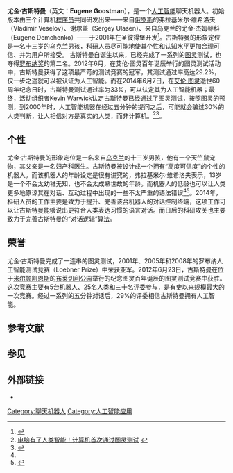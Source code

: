 '''尤金·古斯特曼'''（英文：'''Eugene Goostman'''），是一个[[人工智能|人工智能]]聊天机器人。初始版本由三个计算机[[程序员|程序员]]共同研发出来——来自[[俄罗斯|俄罗斯]]的弗拉基米尔·维希洛夫（Vladimir Veselov）、谢尔盖（Sergey Ulasen）、来自乌克兰的尤金·杰姆琴科（Eugene Demchenko）——于2001年在圣彼得堡开发<ref name=zdnet-eugenepass>{{cite web|title=Computer chatbot 'Eugene Goostman' passes the Turing test|url=http://www.zdnet.com/computer-chatbot-eugene-goostman-passes-the-turing-test-7000030312/|website=ZDNet|accessdate=8 June 2014|archive-date=2014-06-12|archive-url=https://web.archive.org/web/20140612165756/http://www.zdnet.com/computer-chatbot-eugene-goostman-passes-the-turing-test-7000030312/|dead-url=no}}</ref>。古斯特曼的形象定位是一名十三岁的乌克兰男孩，科研人员尽可能地使其个性和认知水平更加合理可信、并为用户所接受。
古斯特曼自诞生以来，已经完成了一系列的[[图灵|图灵]]测试，也夺得[[罗布纳奖|罗布纳奖]]的第二名。2012年6月，在艾伦·图灵百年诞辰举行的图灵测试活动中，古斯特曼获得了这项最严苛的测试竞赛的冠军，其测试通过率高达29.2%，仅一步之遥就可以被认证为人工智能。而在2014年6月7日，在[[艾伦·图灵|艾伦·图灵]]逝世60周年纪念日时，古斯特曼测试通过率为33%，可以认定其为人工智能机器；最终，活动组织者Kevin Warwick认定古斯特曼已经通过了图灵测试，按照图灵的预测，到2000年时，人工智能机器在经过五分钟的提问之后，可能就会骗过30%的人类判断，让人相信对方是真实的人类，而非计算机。<ref>[http://www.ithome.com/html/it/88868.htm 电脑有了人类智能！计算机首次通过图灵测试] {{webarchive|url=https://web.archive.org/web/20140611013126/http://www.ithome.com/html/it/88868.htm |date=2014-06-11 }}</ref><ref>{{Cite web |url=http://www.reading.ac.uk/news-and-events/releases/PR583836.aspx |title="Turing Test success marks milestone in computing history" |accessdate=2014-06-09 |archive-date=2014-06-08 |archive-url=https://web.archive.org/web/20140608201600/http://www.reading.ac.uk/news-and-events/releases/PR583836.aspx |dead-url=yes }}</ref>。

==个性==
尤金·古斯特曼的形象定位是一名来自[[乌克兰|乌克兰]]的十三岁男孩，他有一个天竺鼠宠物，其父亲是一名妇产科医生。古斯特曼被设计成一个拥有“高度可信度”的个性的机器人。而该机器人的年龄设定是很有讲究的，弗拉基米尔·维希洛夫表示，13岁是一个不会太幼稚无知，也不会太成熟世故的年龄。而机器人的低龄也可以让人类更多地原谅其在对话、互动过程中出现的一些不太严重的语法错误<ref name=zdnet-eugenepass/><ref name=newsci-eugene>{{cite web|title=Bot with boyish personality wins biggest Turing test|url=http://www.newscientist.com/blogs/onepercent/2012/06/bot-with-boyish-personality-wi.html?DCMP=OTC-rss&nsref=online-news|website=New Scientist|accessdate=8 June 2014|date=25 June 2012|archive-date=2014-07-04|archive-url=https://web.archive.org/web/20140704024936/http://www.newscientist.com/blogs/onepercent/2012/06/bot-with-boyish-personality-wi.html?DCMP=OTC-rss&nsref=online-news|dead-url=no}}</ref>。2014年，科研人员的工作主要是致力于提升、完善该台机器人的对话控制终端，这项工作可以让古斯特曼能够说出更符合人类表达习惯的语言对话。而日后的科研攻关也主要致力于完善古斯特曼的“对话逻辑”[[算法|算法]]。

==荣誉==
尤金·古斯特曼完成了一连串的图灵测试，2001年、2005年和2008年的罗布纳人工智能测试竞赛（Loebner Prize）中荣获亚军。2012年6月23日，古斯特曼在位于[[米尔顿凯恩斯|米尔顿凯恩斯]]的[[布莱切利公园|布莱切利公园]]举行的纪念图灵百年诞辰的图灵测试竞赛中获胜。这次竞赛主要有5台机器人、25名人类和三十名评委参与，是有史以来规模最大的一次竞赛。经过一系列的五分钟对话后，29%的评委相信古斯特曼拥有人工智能。

==参考文献==

{{reflist}}

== 参见 ==
{{Columns-list|2|
* {{tsl|en|Affect control theory|情感控制论}}
* {{tsl|en|Affective design|情感设计}}
* {{tsl|en|Affective haptics|情感触觉论}}
* [[聊天机器人|聊天机器人]]
* [[研究和技术开发框架计划|赛博情感]]（英语：{{tsl|en|CyberEmotions}}）
* {{tsl|en|Emotion Markup Language|情感标记语言}}（EmotionML）
* [[Kismet|Kismet]]
* [[文本情感分析|文本情感分析]]
* [[可穿戴式电脑|可穿戴计算机]]
}}


==外部链接==
*{{官方网站|http://eugenegoostman.elasticbeanstalk.com/}}


[[Category:聊天机器人|Category:聊天机器人]]
[[Category:人工智能应用|Category:人工智能应用]]